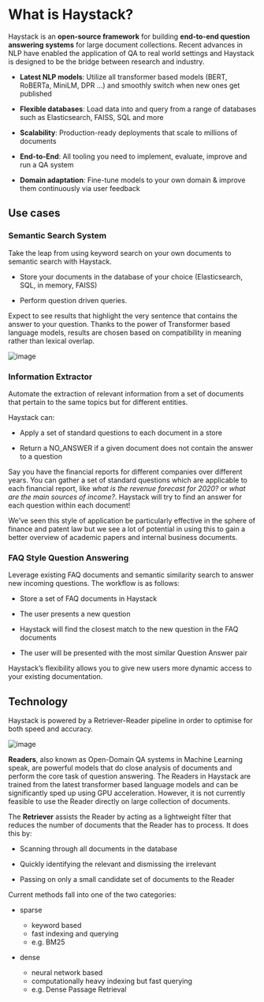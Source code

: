 <!---
title: "What is Haystack"
metaTitle: "What is Haystack"
metaDescription: ""
slug: "/docs/intro"
date: "2020-09-03"
id: "intromd"
--->

# What is Haystack?

Haystack is an **open-source framework** for building **end-to-end question answering systems** for large document collections.
Recent advances in NLP have enabled the application of QA to real world settings
and Haystack is designed to be the bridge between research and industry.

- **Latest NLP models**: Utilize all transformer based models (BERT, RoBERTa, MiniLM, DPR ...) and smoothly switch when new ones get published

- **Flexible databases**: Load data into and query from a range of databases such as Elasticsearch, FAISS, SQL and more

- **Scalability**: Production-ready deployments that scale to millions of documents

- **End-to-End**: All tooling you need to implement, evaluate, improve and run a QA system

- **Domain adaptation**: Fine-tune models to your own domain & improve them continuously via user feedback

## Use cases

### Semantic Search System

Take the leap from using keyword search on your own documents to semantic search with Haystack.

- Store your documents in the database of your choice (Elasticsearch, SQL, in memory, FAISS)

- Perform question driven queries.

Expect to see results that highlight the very sentence that contains the answer to your question.
Thanks to the power of Transformer based language models, results are chosen based on compatibility in meaning
rather than lexical overlap.

![image](/img/search.png)

### Information Extractor

Automate the extraction of relevant information from a set of documents that pertain to the same topics but for different entities.

Haystack can:

- Apply a set of standard questions to each document in a store

- Return a NO_ANSWER if a given document does not contain the answer to a question

Say you have the financial reports for different companies over different years.
You can gather a set of standard questions which are applicable to each financial report,
like _what is the revenue forecast for 2020?_ or _what are the main sources of income?_.
Haystack will try to find an answer for each question within each document!

We’ve seen this style of application be particularly effective in the sphere of finance and patent law
but we see a lot of potential in using this to gain a better overview of academic papers and internal business documents.

<!-- _comment: !!Image!! -->

### FAQ Style Question Answering

Leverage existing FAQ documents and semantic similarity search to answer new incoming questions.
The workflow is as follows:

- Store a set of FAQ documents in Haystack

- The user presents a new question

- Haystack will find the closest match to the new question in the FAQ documents

- The user will be presented with the most similar Question Answer pair

Haystack’s flexibility allows you to give new users more dynamic access to your existing documentation.

<!-- _comment: !!Image!! -->

## Technology

Haystack is powered by a Retriever-Reader pipeline in order to optimise for both speed and accuracy.

![image](/img/retriever_reader.png)

**Readers**, also known as Open-Domain QA systems in Machine Learning speak,
are powerful models that do close analysis of documents and perform the core task of question answering.
The Readers in Haystack are trained from the latest transformer based language models and can be significantly sped up using GPU acceleration.
However, it is not currently feasible to use the Reader directly on large collection of documents.

<!-- _comment: !! benchmarks link !! -->
<!-- _comment: !! Image of What a reader does and maybe architecture !! -->

The **Retriever** assists the Reader by acting as a lightweight filter that reduces the number of documents that the Reader has to process.
It does this by:

- Scanning through all documents in the database

- Quickly identifying the relevant and dismissing the irrelevant

- Passing on only a small candidate set of documents to the Reader

Current methods fall into one of the two categories:

- sparse

  - keyword based
  - fast indexing and querying
  - e.g. BM25

- dense
  - neural network based
  - computationally heavy indexing but fast querying
  - e.g. Dense Passage Retrieval
